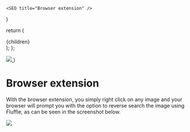
    <SEO title="Browser extension" />
)

  return (
    <Layout center={true} maxWidth="lg">
      <div className="prose max-w-none">
        {children}
      </div>
    </Layout>
  );
};

  <a href={href} target="_blank" rel="noreferrer">
    <img className="w-48 rounded-lg m-0" src={`/images/${src}.png`} />
  </a>
)

<BackToTools/>

# Browser extension

With the browser extension, you simply right click on any image and your browser will prompt you with the option to reverse search the image using Fluffle, as can be seen in the screenshot below.

<div className="flex gap-2 flex-wrap">
  <Badge src="chrome-web-store-badge" href="https://chrome.google.com/webstore/detail/fluffle/llhgiljidjhfkenmomnlhbncalgobcje" />
  <Badge src="firefox-add-on-badge" href="https://addons.mozilla.org/firefox/addon/fluffle" />
</div>

<img className="border-2 border-dark-200" src="/images/browser-extension-screenshot.png" />
